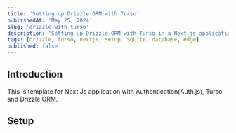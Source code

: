 ```yaml
---
title: 'Setting up Drizzle ORM with Turso'
publishedAt: 'May 25, 2024'
slug: 'drizzle-with-turso'
description: 'Setting up Drizzle ORM with Turso in a Next.js application'
tags: [drizzle, turso, nextjs, setup, SQLite, database, edge]
published: false
---
```


## Introduction

This is template for Next Js application with Authentication(Auth.js), Turso and Drizzle ORM.

## Setup

